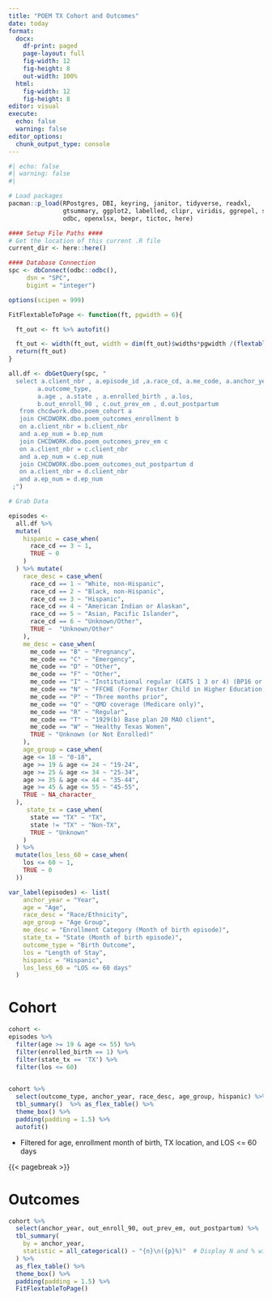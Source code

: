 ```yaml
---
title: "POEM TX Cohort and Outcomes"
date: today
format: 
  docx:
    df-print: paged
    page-layout: full
    fig-width: 12
    fig-height: 8
    out-width: 100%
  html:
    fig-width: 12
    fig-height: 8
editor: visual
execute: 
  echo: false
  warning: false
editor_options: 
  chunk_output_type: console
---
```


```r
#| echo: false
#| warning: false
#| 

# Load packages 
pacman::p_load(RPostgres, DBI, keyring, janitor, tidyverse, readxl,
               gtsummary, ggplot2, labelled, clipr, viridis, ggrepel, scales,                     ggthemes, flextable, DiagrammeR,
               odbc, openxlsx, beepr, tictoc, here)

#### Setup File Paths ####
# Get the location of this current .R file 
current_dir <- here::here()

#### Database Connection 
spc <- dbConnect(odbc::odbc(),
	 dsn = "SPC",
	 bigint = "integer")

options(scipen = 999)

```

```r
FitFlextableToPage <- function(ft, pgwidth = 6){

  ft_out <- ft %>% autofit()

  ft_out <- width(ft_out, width = dim(ft_out)$widths*pgwidth /(flextable_dim(ft_out)$widths))
  return(ft_out)
}

```

```r

all.df <- dbGetQuery(spc, " 
  select a.client_nbr , a.episode_id ,a.race_cd, a.me_code, a.anchor_year , 
        a.outcome_type,
        a.age , a.state , a.enrolled_birth , a.los,
        b.out_enroll_90 , c.out_prev_em , d.out_postpartum 
   from chcdwork.dbo.poem_cohort a 
   join CHCDWORK.dbo.poem_outcomes_enrollment b 
   on a.client_nbr = b.client_nbr 
   and a.ep_num = b.ep_num 
   join CHCDWORK.dbo.poem_outcomes_prev_em c
   on a.client_nbr = c.client_nbr 
   and a.ep_num = c.ep_num 
   join CHCDWORK.dbo.poem_outcomes_out_postpartum d
   on a.client_nbr = d.client_nbr 
   and a.ep_num = d.ep_num 
 ;")


```

```r
# Grab Data 

episodes <- 
  all.df %>%
  mutate(
    hispanic = case_when(
      race_cd == 3 ~ 1,
      TRUE ~ 0
    )
  ) %>% mutate(
    race_desc = case_when(
      race_cd == 1 ~ "White, non-Hispanic",
      race_cd == 2 ~ "Black, non-Hispanic",
      race_cd == 3 ~ "Hispanic",
      race_cd == 4 ~ "American Indian or Alaskan",
      race_cd == 5 ~ "Asian, Pacific Islander",
      race_cd == 6 ~ "Unknown/Other",
      TRUE ~  "Unknown/Other"
    ),
    me_desc = case_when(
      me_code == "B" ~ "Pregnancy",
      me_code == "C" ~ "Emergency",
      me_code == "D" ~ "Other",
      me_code == "F" ~ "Other",
      me_code == "I" ~ "Institutional regular (CATS 1 3 or 4) (BP16 or 17)",
      me_code == "N" ~ "FFCHE (Former Foster Child in Higher Education)",
      me_code == "P" ~ "Three months prior",
      me_code == "Q" ~ "QMD coverage (Medicare only)",
      me_code == "R" ~ "Regular",
      me_code == "T" ~ "1929(b) Base plan 20 MAO client",
      me_code == "W" ~ "Healthy Texas Women",
      TRUE ~ "Unknown (or Not Enrolled)"
    ),
    age_group = case_when(
    age <= 18 ~ "0-18",
    age >= 19 & age <= 24 ~ "19-24",
    age >= 25 & age <= 34 ~ "25-34",
    age >= 35 & age <= 44 ~ "35-44",
    age >= 45 & age <= 55 ~ "45-55",
    TRUE ~ NA_character_
  ),
     state_tx = case_when(
      state == "TX" ~ "TX",
      state != "TX" ~ "Non-TX",
      TRUE ~ "Unknown"
    )
  ) %>%
  mutate(los_less_60 = case_when(
    los <= 60 ~ 1,
    TRUE ~ 0
  ))

var_label(episodes) <- list(
    anchor_year = "Year",
    age = "Age",
    race_desc = "Race/Ethnicity",
    age_group = "Age Group",
    me_desc = "Enrollment Category (Month of birth episode)",
    state_tx = "State (Month of birth episode)",
    outcome_type = "Birth Outcome",
    los = "Length of Stay",
    hispanic = "Hispanic",
    los_less_60 = "LOS <= 60 days"
  )


```

# Cohort

```r
cohort <- 
episodes %>% 
  filter(age >= 19 & age <= 55) %>%
  filter(enrolled_birth == 1) %>%
  filter(state_tx == 'TX') %>% 
  filter(los <= 60)
  
```

```r
cohort %>% 
  select(outcome_type, anchor_year, race_desc, age_group, hispanic) %>%
  tbl_summary()  %>% as_flex_table() %>% 
  theme_box() %>%
  padding(padding = 1.5) %>%
  autofit() 
```

- Filtered for age, enrollment month of birth, TX location, and LOS <= 60 days

{{< pagebreak >}}

# Outcomes

```r
cohort %>% 
  select(anchor_year, out_enroll_90, out_prev_em, out_postpartum) %>%
  tbl_summary(
    by = anchor_year,
    statistic = all_categorical() ~ "{n}\n({p}%)"  # Display N and % with a line break
  ) %>%  
  as_flex_table() %>%
  theme_box() %>%
  padding(padding = 1.5) %>%
  FitFlextableToPage()

```
